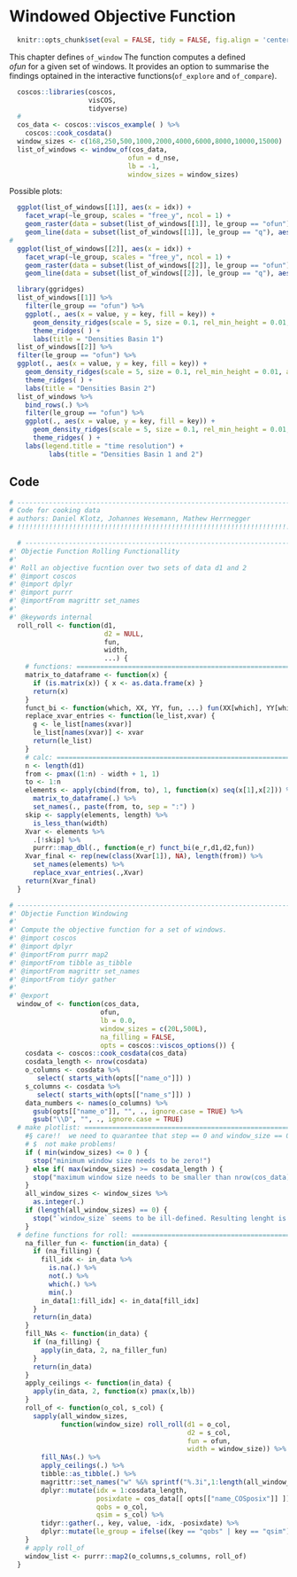 # Windowed Objective Function

```r
  knitr::opts_chunk$set(eval = FALSE, tidy = FALSE, fig.align = 'center')
```

This chapter defines `of_window` The function computes a defined  
$ofun$ for a given set of windows. It provides an option to summarise the 
findings optained in the interactive functions(`of_explore` and `of_compare`).


```r
  coscos::libraries(coscos,
                    visCOS, 
                    tidyverse)
  # 
  cos_data <- coscos::viscos_example( ) %>% 
    coscos::cook_cosdata()
  window_sizes <- c(168,250,500,1000,2000,4000,6000,8000,10000,15000)
  list_of_windows <- window_of(cos_data,
                              ofun = d_nse, 
                              lb = -1,
                              window_sizes = window_sizes)
```

Possible plots:
```r
  ggplot(list_of_windows[[1]], aes(x = idx)) + 
    facet_wrap(~le_group, scales = "free_y", ncol = 1) +
    geom_raster(data = subset(list_of_windows[[1]], le_group == "ofun"), aes(x = posixdate, y = key, fill = value)) +
    geom_line(data = subset(list_of_windows[[1]], le_group == "q"), aes(x = posixdate, y = value, color = key))
#
  ggplot(list_of_windows[[2]], aes(x = idx)) + 
    facet_wrap(~le_group, scales = "free_y", ncol = 1) +
    geom_raster(data = subset(list_of_windows[[2]], le_group == "ofun"), aes(x = posixdate, y = key, fill = value)) +
    geom_line(data = subset(list_of_windows[[2]], le_group == "q"), aes(x = posixdate, y = value, color = key))

```

```r
  library(ggridges)
  list_of_windows[[1]] %>% 
    filter(le_group == "ofun") %>% 
    ggplot(., aes(x = value, y = key, fill = key)) + 
      geom_density_ridges(scale = 5, size = 0.1, rel_min_height = 0.01, alpha = 0.5) +
      theme_ridges( ) +
      labs(title = "Densities Basin 1")
  list_of_windows[[2]] %>% 
  filter(le_group == "ofun") %>% 
  ggplot(., aes(x = value, y = key, fill = key)) + 
    geom_density_ridges(scale = 5, size = 0.1, rel_min_height = 0.01, alpha = 0.5) +
    theme_ridges( ) +
    labs(title = "Densities Basin 2")
  list_of_windows %>% 
    bind_rows(.) %>% 
    filter(le_group == "ofun") %>% 
    ggplot(., aes(x = value, y = key, fill = key)) + 
      geom_density_ridges(scale = 5, size = 0.1, rel_min_height = 0.01, alpha = 0.5) +
      theme_ridges( ) +
    labs(legend.title = "time resolution") +
          labs(title = "Densities Basin 1 and 2")
```


## Code 

```r
# ---------------------------------------------------------------------------
# Code for cooking data
# authors: Daniel Klotz, Johannes Wesemann, Mathew Herrnegger
# !!!!!!!!!!!!!!!!!!!!!!!!!!!!!!!!!!!!!!!!!!!!!!!!!!!!!!!!!!!!!!!!!!!!!!!!!!!

```


```r
  # --------------------------------------------------------------------------
#' Objectie Function Rolling Functionallity
#' 
#' Roll an objective fucntion over two sets of data d1 and 2
#' @import coscos
#' @import dplyr
#' @import purrr 
#' @importFrom magrittr set_names
#'
#' @keywords internal
  roll_roll <- function(d1, 
                        d2 = NULL, 
                        fun,
                        width,
                        ...) {
    # functions: =============================================================
    matrix_to_dataframe <- function(x) {
      if (is.matrix(x)) { x <- as.data.frame(x) }
      return(x)
    }
    funct_bi <- function(which, XX, YY, fun, ...) fun(XX[which], YY[which])
    replace_xvar_entries <- function(le_list,xvar) {
      g <- le_list[names(xvar)]
      le_list[names(xvar)] <- xvar
      return(le_list)
    }
    # calc: ==================================================================
    n <- length(d1)
    from <- pmax((1:n) - width + 1, 1)
    to <- 1:n
    elements <- apply(cbind(from, to), 1, function(x) seq(x[1],x[2])) %>% 
      matrix_to_dataframe(.) %>% 
      set_names(., paste(from, to, sep = ":") )
    skip <- sapply(elements, length) %>% 
      is_less_than(width)
    Xvar <- elements %>% 
      .[!skip] %>% 
      purrr::map_dbl(., function(e_r) funct_bi(e_r,d1,d2,fun))
    Xvar_final <- rep(new(class(Xvar[1]), NA), length(from)) %>% 
      set_names(elements) %>% 
      replace_xvar_entries(.,Xvar)
    return(Xvar_final)
  }

```


```r
# --------------------------------------------------------------------------
#' Objectie Function Windowing 
#' 
#' Compute the objective function for a set of windows.
#' @import coscos
#' @import dplyr
#' @importFrom purrr map2
#' @importFrom tibble as_tibble
#' @importFrom magrittr set_names
#' @importFrom tidyr gather 
#'
#' @export
  window_of <- function(cos_data,
                       ofun,
                       lb = 0.0, 
                       window_sizes = c(20L,500L), 
                       na_filling = FALSE,
                       opts = coscos::viscos_options()) {
    cosdata <- coscos::cook_cosdata(cos_data)
    cosdata_length <- nrow(cosdata)
    o_columns <- cosdata %>%
       select( starts_with(opts[["name_o"]]) )
    s_columns <- cosdata %>%
       select( starts_with(opts[["name_s"]]) )
    data_numbers <- names(o_columns) %>%
      gsub(opts[["name_o"]], "", ., ignore.case = TRUE) %>%
      gsub("\\D", "", ., ignore.case = TRUE)
  # make plotlist: =========================================================
    #§ care!!  we need to quarantee that step == 0 and window_size == 0 will 
    # $  not make problems!
    if ( min(window_sizes) <= 0 ) {
      stop("minimum window size needs to be zero!")
    } else if( max(window_sizes) >= cosdata_length ) {
      stop("maximum window size needs to be smaller than nrow(cos_data)")
    } 
    all_window_sizes <- window_sizes %>% 
      as.integer(.)
    if (length(all_window_sizes) == 0) {
      stop("`window_size` seems to be ill-defined. Resulting lenght is 0")
    }
  # define functions for roll: =============================================
    na_filler_fun <- function(in_data) {
      if (na_filling) {
        fill_idx <- in_data %>% 
          is.na(.) %>% 
          not(.) %>% 
          which(.) %>% 
          min(.)
        in_data[1:fill_idx] <- in_data[fill_idx]
      }
      return(in_data)
    }
    fill_NAs <- function(in_data) {
      if (na_filling) {
        apply(in_data, 2, na_filler_fun)
      } 
      return(in_data)
    }
    apply_ceilings <- function(in_data) {
      apply(in_data, 2, function(x) pmax(x,lb)) 
    }
    roll_of <- function(o_col, s_col) {
      sapply(all_window_sizes, 
             function(window_size) roll_roll(d1 = o_col,
                                             d2 = s_col,
                                             fun = ofun, 
                                             width = window_size)) %>%
        fill_NAs(.) %>%
        apply_ceilings(.) %>% 
        tibble::as_tibble(.) %>% 
        magrittr::set_names("w" %&% sprintf("%.3i",1:length(all_window_sizes)) %_% "size" %&% all_window_sizes) %>% 
        dplyr::mutate(idx = 1:cosdata_length,
                      posixdate = cos_data[[ opts[["name_COSposix"]] ]],
                      qobs = o_col, 
                      qsim = s_col) %>% 
        tidyr::gather(., key, value, -idx, -posixdate) %>% 
        dplyr::mutate(le_group = ifelse((key == "qobs" | key == "qsim"), "q", "ofun"))
    }
    # apply roll_of 
    window_list <- purrr::map2(o_columns,s_columns, roll_of)
  }

```

